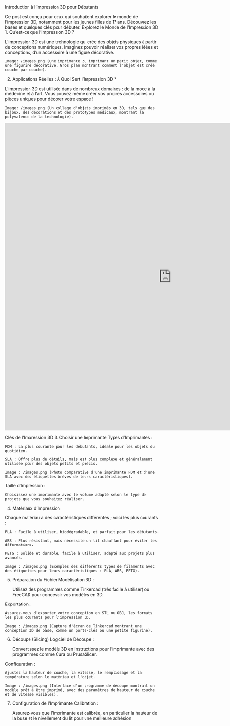 Introduction à l'Impression 3D pour Débutants

Ce post est conçu pour ceux qui souhaitent explorer le monde de l'impression 3D, notamment pour les jeunes filles de 17 ans. Découvrez les bases et quelques clés pour débuter.
Explorez le Monde de l'Impression 3D
1. Qu'est-ce que l'Impression 3D ?

L'impression 3D est une technologie qui crée des objets physiques à partir de conceptions numériques. Imaginez pouvoir réaliser vos propres idées et conceptions, d'un accessoire à une figure décorative.

    Image: /images.png (Une imprimante 3D imprimant un petit objet, comme une figurine décorative. Gros plan montrant comment l'objet est créé couche par couche).

2. Applications Réelles : À Quoi Sert l'Impression 3D ?

L'impression 3D est utilisée dans de nombreux domaines : de la mode à la médecine et à l'art. Vous pouvez même créer vos propres accessoires ou pièces uniques pour décorer votre espace !

    Image: /images.png (Un collage d'objets imprimés en 3D, tels que des bijoux, des décorations et des prototypes médicaux, montrant la polyvalence de la technologie).

<iframe src="https://petracoding.github.io/pinterest/board.html?link=paovazbar/3d-ideas/&hideHeader=0&transparent=0" width="1080" height="1000" style="border: none;"></iframe>
Clés de l'Impression 3D
3. Choisir une Imprimante
Types d’Imprimantes :

    FDM : La plus courante pour les débutants, idéale pour les objets du quotidien.

    SLA : Offre plus de détails, mais est plus complexe et généralement utilisée pour des objets petits et précis.

    Image : /images.png (Photo comparative d'une imprimante FDM et d'une SLA avec des étiquettes brèves de leurs caractéristiques).

Taille d'Impression :

    Choisissez une imprimante avec le volume adapté selon le type de projets que vous souhaitez réaliser.

4. Matériaux d'Impression

Chaque matériau a des caractéristiques différentes ; voici les plus courants :

    PLA : Facile à utiliser, biodégradable, et parfait pour les débutants.

    ABS : Plus résistant, mais nécessite un lit chauffant pour éviter les déformations.

    PETG : Solide et durable, facile à utiliser, adapté aux projets plus avancés.

    Image : /images.png (Exemples des différents types de filaments avec des étiquettes pour leurs caractéristiques : PLA, ABS, PETG).

5. Préparation du Fichier
Modélisation 3D :

    Utilisez des programmes comme Tinkercad (très facile à utiliser) ou FreeCAD pour concevoir vos modèles en 3D.

Exportation :

    Assurez-vous d'exporter votre conception en STL ou OBJ, les formats les plus courants pour l'impression 3D.

    Image : /images.png (Capture d'écran de Tinkercad montrant une conception 3D de base, comme un porte-clés ou une petite figurine).

6. Découpe (Slicing)
Logiciel de Découpe :

    Convertissez le modèle 3D en instructions pour l'imprimante avec des programmes comme Cura ou PrusaSlicer.

Configuration :

    Ajustez la hauteur de couche, la vitesse, le remplissage et la température selon le matériau et l'objet.

    Image : /images.png (Interface d'un programme de découpe montrant un modèle prêt à être imprimé, avec des paramètres de hauteur de couche et de vitesse visibles).

7. Configuration de l'Imprimante
Calibration :

    Assurez-vous que l'imprimante est calibrée, en particulier la hauteur de la buse et le nivellement du lit pour une meilleure adhésion